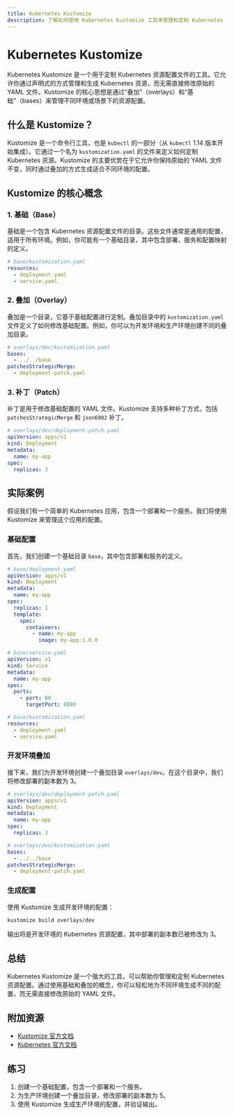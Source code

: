 ```yaml
---
title: Kubernetes Kustomize
description: 了解如何使用 Kubernetes Kustomize 工具来管理和定制 Kubernetes 资源配置文件。
---
```


# Kubernetes Kustomize

Kubernetes Kustomize 是一个用于定制 Kubernetes 资源配置文件的工具。它允许你通过声明式的方式管理和生成 Kubernetes 资源，而无需直接修改原始的 YAML 文件。Kustomize 的核心思想是通过“叠加”（overlays）和“基础”（bases）来管理不同环境或场景下的资源配置。

## 什么是 Kustomize？

Kustomize 是一个命令行工具，也是 `kubectl` 的一部分（从 `kubectl` 1.14 版本开始集成）。它通过一个名为 `kustomization.yaml` 的文件来定义如何定制 Kubernetes 资源。Kustomize 的主要优势在于它允许你保持原始的 YAML 文件不变，同时通过叠加的方式生成适合不同环境的配置。

## Kustomize 的核心概念

### 1. 基础（Base）
基础是一个包含 Kubernetes 资源配置文件的目录。这些文件通常是通用的配置，适用于所有环境。例如，你可能有一个基础目录，其中包含部署、服务和配置映射的定义。

```yaml
# base/kustomization.yaml
resources:
  - deployment.yaml
  - service.yaml
```

### 2. 叠加（Overlay）
叠加是一个目录，它基于基础配置进行定制。叠加目录中的 `kustomization.yaml` 文件定义了如何修改基础配置。例如，你可以为开发环境和生产环境创建不同的叠加目录。

```yaml
# overlays/dev/kustomization.yaml
bases:
  - ../../base
patchesStrategicMerge:
  - deployment-patch.yaml
```

### 3. 补丁（Patch）
补丁是用于修改基础配置的 YAML 文件。Kustomize 支持多种补丁方式，包括 `patchesStrategicMerge` 和 `json6902` 补丁。

```yaml
# overlays/dev/deployment-patch.yaml
apiVersion: apps/v1
kind: Deployment
metadata:
  name: my-app
spec:
  replicas: 3
```

## 实际案例

假设我们有一个简单的 Kubernetes 应用，包含一个部署和一个服务。我们将使用 Kustomize 来管理这个应用的配置。

### 基础配置

首先，我们创建一个基础目录 `base`，其中包含部署和服务的定义。

```yaml
# base/deployment.yaml
apiVersion: apps/v1
kind: Deployment
metadata:
  name: my-app
spec:
  replicas: 1
  template:
    spec:
      containers:
        - name: my-app
          image: my-app:1.0.0
```

```yaml
# base/service.yaml
apiVersion: v1
kind: Service
metadata:
  name: my-app
spec:
  ports:
    - port: 80
      targetPort: 8080
```

```yaml
# base/kustomization.yaml
resources:
  - deployment.yaml
  - service.yaml
```

### 开发环境叠加

接下来，我们为开发环境创建一个叠加目录 `overlays/dev`。在这个目录中，我们将修改部署的副本数为 3。

```yaml
# overlays/dev/deployment-patch.yaml
apiVersion: apps/v1
kind: Deployment
metadata:
  name: my-app
spec:
  replicas: 3
```

```yaml
# overlays/dev/kustomization.yaml
bases:
  - ../../base
patchesStrategicMerge:
  - deployment-patch.yaml
```

### 生成配置

使用 Kustomize 生成开发环境的配置：

```bash
kustomize build overlays/dev
```

输出将是开发环境的 Kubernetes 资源配置，其中部署的副本数已被修改为 3。

## 总结

Kubernetes Kustomize 是一个强大的工具，可以帮助你管理和定制 Kubernetes 资源配置。通过使用基础和叠加的概念，你可以轻松地为不同环境生成不同的配置，而无需直接修改原始的 YAML 文件。

## 附加资源

- [Kustomize 官方文档](https://kubectl.docs.kubernetes.io/references/kustomize/)
- [Kubernetes 官方文档](https://kubernetes.io/docs/home/)

## 练习

1. 创建一个基础配置，包含一个部署和一个服务。
2. 为生产环境创建一个叠加目录，修改部署的副本数为 5。
3. 使用 Kustomize 生成生产环境的配置，并验证输出。
